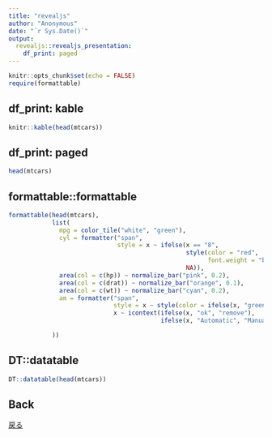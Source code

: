 ---
title: "revealjs"
author: "Anonymous"
date: "`r Sys.Date()`"
output:
  revealjs::revealjs_presentation:
    df_print: paged
---

```{r setup, include=FALSE}
knitr::opts_chunk$set(echo = FALSE)
require(formattable)
```


## df_print: kable
```{r}
knitr::kable(head(mtcars))
```

## df_print: paged
```{r}
head(mtcars)
```

## formattable::formattable
```{r}
formattable(head(mtcars), 
            list(
              mpg = color_tile("white", "green"),
              cyl = formatter("span",
                              style = x ~ ifelse(x == "8",
                                                 style(color = "red",
                                                       font.weight = "bold"),
                                                 NA)),
              area(col = c(hp)) ~ normalize_bar("pink", 0.2),
              area(col = c(drat)) ~ normalize_bar("orange", 0.1),
              area(col = c(wt)) ~ normalize_bar("cyan", 0.2),
              am = formatter("span",
                             style = x ~ style(color = ifelse(x, "green", "red")),
                             x ~ icontext(ifelse(x, "ok", "remove"),
                                          ifelse(x, "Automatic", "Manual")))

            ))
```

## DT::datatable
```{r}
DT::datatable(head(mtcars))
```

## Back
[戻る](../rmd_table.html#revealjs)
